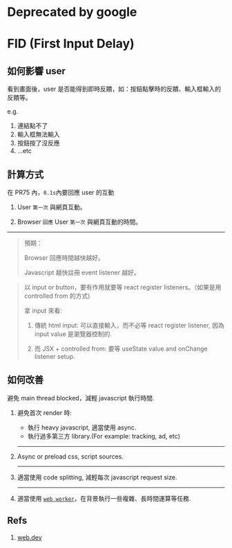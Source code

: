 # Deprecated by google

# FID (First Input Delay)

## 如何影響 user

  看到畫面後，user 是否能得到即時反饋，如：按鈕點擊時的反饋、輸入框輸入的反饋等。

  e.g. 

  1. 連結點不了
  2. 輸入框無法輸入
  3. 按鈕按了沒反應
  4. ...etc

## 計算方式

  在 PR75 內，`0.1s`內要回應 user 的互動

  1. User `第一次` 與網頁互動。

  2. Browser `回應` User `第一次` 與網頁互動的時間。

  ---

  > 預期：
  >
  > Browser 回應時間越快越好。
  > 
  > Javascript 越快註冊 event listener 越好。


  > 以 input or button，要有作用就要等 react register listeners。（如果是用 controlled from 的方式)
  >
  > 拿 input 來看:
  >
  > 1. 傳統 html input: 可以直接輸入，而不必等 react register listener, 因為 input value 是瀏覽器控制的.
  > 
  > 2. 而 JSX + controlled from: 要等 useState value and onChange listener setup.


## 如何改善

  避免 main thread blocked，減輕 javascript 執行時間.

  1. 避免首次 render 時:
      * 執行 heavy javascript, 適當使用 async.
      * 執行過多第三方 library.(For example: tracking, ad, etc)

      ---

  2. Async or preload css, script sources.

      ---

  3. 適當使用 code splitting, 減輕每次 javascript request size.

      ---

  4. 適當使用 [`web worker`](https://developer.mozilla.org/en-US/docs/Web/API/Web_Workers_API/Using_web_workers)，在背景執行一些複雜、長時間運算等任務.

## Refs

  1. [web.dev](https://web.dev/articles/fid)
